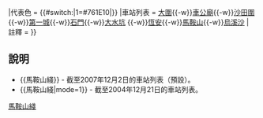 {{鐵道路線
|模板名稱 = 馬鞍山綫
|名稱 = {{#switch:{{{mode}}}|1=[[馬鞍山綫|馬鞍山鐵路]]|[[馬鞍山綫]]}}
|代表色 = {{#switch:{{{mode}}}|1=#761E10|{{馬鞍山綫色彩}}}}
|車站列表 = [[大圍站|大圍]]{{-w}}[[車公廟站 (香港)|車公廟]]{{-w}}[[沙田圍站|沙田圍]]{{-w}}[[第一城站|第一城]]{{-w}}[[石門站 (香港)|石門]]{{-w}}[[大水坑站|大水坑]] {{-w}}[[恆安站|恆安]]{{-w}}[[馬鞍山站 (香港)|馬鞍山]]{{-w}}[[烏溪沙站|烏溪沙]]
| 註釋 = 
}}<noinclude>
==說明==
*<nowiki>{{馬鞍山綫}}</nowiki> - 截至2007年12月2日的車站列表（預設）。
*<nowiki>{{馬鞍山綫|mode=1}}</nowiki> - 截至2004年12月21日的車站列表。
{{馬鞍山綫|mode=1}}
[[Category:香港鐵路模板|馬鞍山綫]]</noinclude>